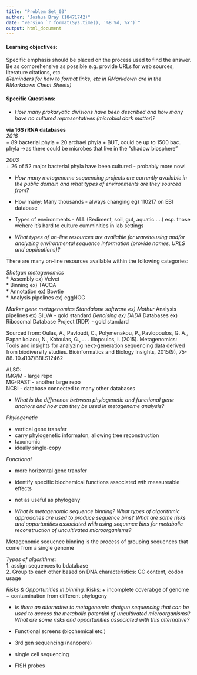 ```yaml
---
title: "Problem Set_03"
author: "Joshua Bray (18471742)"
date: "version `r format(Sys.time(), '%B %d, %Y')`"
output: html_document
---
```


#### Learning objectives: 
Specific emphasis should be placed on the process used to find the answer. Be as comprehensive as possible e.g. provide URLs for web sources, literature citations, etc.  
*(Reminders for how to format links, etc in RMarkdown are in the RMarkdown Cheat Sheets)*

#### Specific Questions:
+ *How many prokaryotic divisions have been described and how many have no cultured representatives (microbial dark matter)?*

**via 16S rRNA databases**  
*2016*  
+ 89 bacterial phyla
+ 20 archael phyla
+ BUT, could be up to 1500 bac. phyla ->as there could be microbes that live in the "shadow biosphere"

*2003*  
+ 26 of 52 major bacterial phyla have been cultured - probably more now!

+ *How many metagenome sequencing projects are currently available in the public domain and what types of environments are they sourced from?*
  
+ How many: Many thousands - always changing
  eg) 110217 on EBI database

+ Types of environments - ALL (Sediment, soil, gut, aquatic.....)
  esp. those wehere it's hard to culture cumminities in lab settings 
  
+ *What types of on-line resources are available for warehousing and/or analyzing environmental sequence information (provide names, URLS and applications)? * 

There are many on-line resources available within the following categories:

*Shotgun metagenomics*  
* Assembly ex) Velvet  
* Binning ex) TACOA  
* Annotation ex) Bowtie  
* Analysis pipelines ex) eggNOG  

*Marker gene metagenomics*
*Standalone software ex) Mothur
*Analysis pipelines ex) SILVA - gold standard
*Denoising ex) DADA
*Databases ex) Ribosomal Database Project (RDP) - gold standard

Sourced from: 
Oulas, A., Pavloudi, C., Polymenakou, P., Pavlopoulos, G. A., Papanikolaou, N., Kotoulas, G., . . . Iliopoulos, I. (2015). Metagenomics: Tools and insights for analyzing next-generation sequencing data derived from biodiversity studies. Bioinformatics and Biology Insights, 2015(9), 75-88. 10.4137/BBI.S12462

ALSO:  
IMG/M - large repo  
MG-RAST - another large repo  
NCBI - database connected to many other databases  

+ *What is the difference between phylogenetic and functional gene anchors and how can they be used in metagenome analysis?*   

*Phylogenetic*

 + vertical gene transfer  
 + carry phylogenetic informaton, allowing tree reconstruction  
 + taxonomic  
 + ideally single-copy  

*Functional*

+ more horizontal gene transfer  
+ identify specific biochemical functions associated wth measureable effects  
+ not as useful as phylogeny  

+ *What is metagenomic sequence binning? What types of algorithmic approaches are used to produce sequence bins? What are some risks and opportunities associated with using sequence bins for metabolic reconstruction of uncultivated microorganisms?  *

Metagenomic sequence binning is the process of grouping sequences that come from a single genome  

*Types of algorithms:*  
1. assign sequences to bdatabase  
2. Group to each other based on DNA characteristics: GC content, codon usage  

*Risks & Opportunities in binning.*
Risks:
 + incomplete coverabge of genome
 + contamination from different phylogeny

+ *Is there an alternative to metagenomic shotgun sequencing that can be used to access the metabolic potential of uncultivated microorganisms? What are some risks and opportunities associated with this alternative? * 

+ Functional screens (biochemical etc.)
+ 3rd gen sequencing (nanopore)
+ single cell sequencing
+ FISH probes
